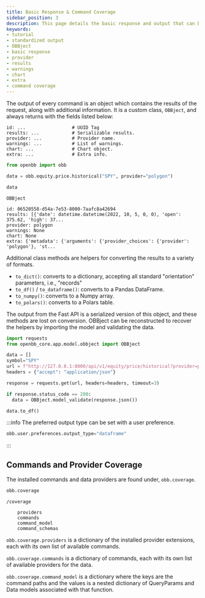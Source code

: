 ```yaml
---
title: Basic Response & Command Coverage
sidebar_position: 3
description: This page details the basic response and output that can be expected to be received from the the OpenBB Platform, as well as instructions for determining the command coverage provided by the installed extensions.
keywords:
- tutorial
- standardized output
- OBBject
- basic response
- provider
- results
- warnings
- chart
- extra
- command coverage
---
```



<HeadTitle title="Basic Response - Usage | OpenBB Platform Docs" />

The output of every command is an object which contains the results of the request, along with additional information. It is a custom class, `OBBject`, and always returns with the fields listed below:

```console
id: ...                 # UUID Tag
results: ...            # Serializable results.
provider: ...           # Provider name.
warnings: ...           # List of warnings.
chart: ...              # Chart object.
extra: ...              # Extra info.
```

```python
from openbb import obb

data = obb.equity.price.historical("SPY", provider="polygon")

data
```

```console
OBBject

id: 06520558-d54a-7e53-8000-7aafc8a42694
results: [{'date': datetime.datetime(2022, 10, 5, 0, 0), 'open': 375.62, 'high': 37...
provider: polygon
warnings: None
chart: None
extra: {'metadata': {'arguments': {'provider_choices': {'provider': 'polygon'}, 'st...
```

Additional class methods are helpers for converting the results to a variety of formats.

- `to_dict()`: converts to a dictionary, accepting all standard "orientation" parameters, i.e., "records"
- `to_df()` / `to_dataframe()`: converts to a Pandas DataFrame.
- `to_numpy()`: converts to a Numpy array.
- `to_polars()`: converts to a Polars table.

The output from the Fast API is a serialized version of this object, and these methods are lost on conversion. OBBject can be reconstructed to recover the helpers by importing the model and validating the data.

```python
import requests
from openbb_core.app.model.obbject import OBBject

data = []
symbol="SPY"
url = f"http://127.0.0.1:8000/api/v1/equity/price/historical?provider=polygon&symbol={symbol}"
headers = {"accept": "application/json"}

response = requests.get(url, headers=headers, timeout=3)

if response.status_code == 200:
  data = OBBject.model_validate(response.json())

data.to_df()
```

:::info
The preferred output type can be set with a user preference.

```python
obb.user.preferences.output_type="dataframe"
```

:::

## Commands and Provider Coverage

The installed commands and data providers are found under, `obb.coverage`.

```python
obb.coverage
```

```console
/coverage

    providers
    commands
    command_model
    command_schemas
```

`obb.coverage.providers` is a dictionary of the installed provider extensions, each with its own list of available commands.

`obb.coverage.commands` is a dictionary of commands, each with its own list of available providers for the data.

`obb.coverage.command_model` is a dictionary where the keys are the command paths and the values is a nested dictionary of QueryParams and Data models associated with that function.
